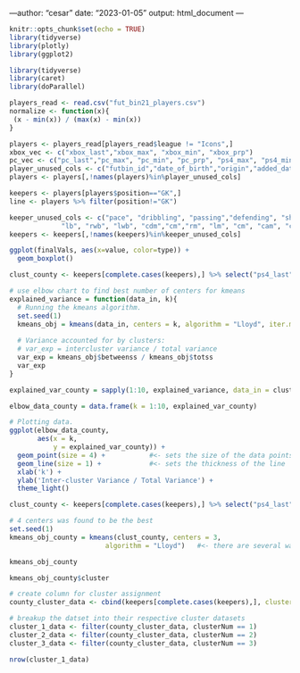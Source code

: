 ---author: "cesar"
date: "2023-01-05"
output: html_document
---

```r
knitr::opts_chunk$set(echo = TRUE)
library(tidyverse)
library(plotly)
library(ggplot2)

library(tidyverse)
library(caret)
library(doParallel)
```

```r
players_read <- read.csv("fut_bin21_players.csv")
normalize <- function(x){
 (x - min(x)) / (max(x) - min(x))
}
```
```r
players <- players_read[players_read$league != "Icons",]
xbox_vec <- c("xbox_last","xbox_max", "xbox_min", "xbox_prp")
pc_vec <- c("pc_last","pc_max", "pc_min", "pc_prp", "ps4_max", "ps4_min")
player_unused_cols <- c("futbin_id","date_of_birth","origin","added_date", "base_id", "resource_id", xbox_vec, pc_vec, "ps4_prp", "specialities", "traits")
players <- players[,!names(players)%in%player_unused_cols]

keepers <- players[players$position=="GK",]
line <- players %>% filter(position!="GK")

```
```r
keeper_unused_cols <- c("pace", "dribbling", "passing","defending", "shooting", "physicality", "cb", "rb",
             "lb", "rwb", "lwb", "cdm","cm","rm", "lm", "cm", "cam", "cf", "rf", "lf", "rw", "lw", "st")
keepers <- keepers[,!names(keepers)%in%keeper_unused_cols]
```

```r
ggplot(finalVals, aes(x=value, color=type)) + 
  geom_boxplot()
```
```r
clust_county <- keepers[complete.cases(keepers),] %>% select("ps4_last")

# use elbow chart to find best number of centers for kmeans
explained_variance = function(data_in, k){
  # Running the kmeans algorithm.
  set.seed(1)
  kmeans_obj = kmeans(data_in, centers = k, algorithm = "Lloyd", iter.max = 30)
  
  # Variance accounted for by clusters:
  # var_exp = intercluster variance / total variance
  var_exp = kmeans_obj$betweenss / kmeans_obj$totss
  var_exp  
}

explained_var_county = sapply(1:10, explained_variance, data_in = clust_county) #removing variables that won't be used for cluster

elbow_data_county = data.frame(k = 1:10, explained_var_county)

# Plotting data.
ggplot(elbow_data_county, 
       aes(x = k,  
           y = explained_var_county)) + 
  geom_point(size = 4) +           #<- sets the size of the data points
  geom_line(size = 1) +            #<- sets the thickness of the line
  xlab('k') + 
  ylab('Inter-cluster Variance / Total Variance') + 
  theme_light()
```
```r
clust_county <- keepers[complete.cases(keepers),] %>% select("ps4_last")

# 4 centers was found to be the best
set.seed(1)
kmeans_obj_county = kmeans(clust_county, centers = 3, 
                        algorithm = "Lloyd")   #<- there are several ways of implementing

kmeans_obj_county

kmeans_obj_county$cluster

# create column for cluster assignment
county_cluster_data <- cbind(keepers[complete.cases(keepers),], clusterNum = kmeans_obj_county$cluster)

# breakup the datset into their respective cluster datasets
cluster_1_data <- filter(county_cluster_data, clusterNum == 1) 
cluster_2_data <- filter(county_cluster_data, clusterNum == 2) 
cluster_3_data <- filter(county_cluster_data, clusterNum == 3) 
```
```r
nrow(cluster_1_data)
```

```r

```